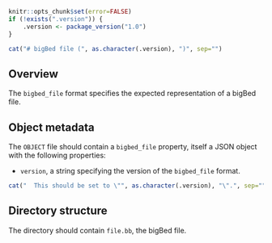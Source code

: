 ```r
knitr::opts_chunk$set(error=FALSE)
if (!exists(".version")) {
    .version <- package_version("1.0")
}
```

```r
cat("# bigBed file (", as.character(.version), ")", sep="")
```

## Overview

The `bigbed_file` format specifies the expected representation of a bigBed file.

## Object metadata

The `OBJECT` file should contain a `bigbed_file` property, itself a JSON object with the following properties:

- `version`, a string specifying the version of the `bigbed_file` format.
```r
cat("  This should be set to \"", as.character(.version), "\".", sep="")
```

## Directory structure

The directory should contain `file.bb`, the bigBed file.
